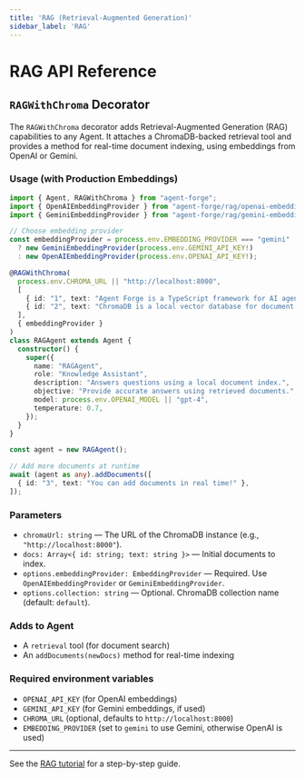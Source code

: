 ```yaml
---
title: 'RAG (Retrieval-Augmented Generation)'
sidebar_label: 'RAG'
---
```


# RAG API Reference

## `RAGWithChroma` Decorator

The `RAGWithChroma` decorator adds Retrieval-Augmented Generation (RAG) capabilities to any Agent. It attaches a ChromaDB-backed retrieval tool and provides a method for real-time document indexing, using embeddings from OpenAI or Gemini.

### Usage (with Production Embeddings)

```typescript
import { Agent, RAGWithChroma } from "agent-forge";
import { OpenAIEmbeddingProvider } from "agent-forge/rag/openai-embedding-provider";
import { GeminiEmbeddingProvider } from "agent-forge/rag/gemini-embedding-provider";

// Choose embedding provider
const embeddingProvider = process.env.EMBEDDING_PROVIDER === "gemini"
  ? new GeminiEmbeddingProvider(process.env.GEMINI_API_KEY!)
  : new OpenAIEmbeddingProvider(process.env.OPENAI_API_KEY!);

@RAGWithChroma(
  process.env.CHROMA_URL || "http://localhost:8000",
  [
    { id: "1", text: "Agent Forge is a TypeScript framework for AI agents." },
    { id: "2", text: "ChromaDB is a local vector database for document retrieval." },
  ],
  { embeddingProvider }
)
class RAGAgent extends Agent {
  constructor() {
    super({
      name: "RAGAgent",
      role: "Knowledge Assistant",
      description: "Answers questions using a local document index.",
      objective: "Provide accurate answers using retrieved documents.",
      model: process.env.OPENAI_MODEL || "gpt-4",
      temperature: 0.7,
    });
  }
}

const agent = new RAGAgent();

// Add more documents at runtime
await (agent as any).addDocuments([
  { id: "3", text: "You can add documents in real time!" },
]);
```

### Parameters
- `chromaUrl: string` — The URL of the ChromaDB instance (e.g., `"http://localhost:8000"`).
- `docs: Array<{ id: string; text: string }>` — Initial documents to index.
- `options.embeddingProvider: EmbeddingProvider` — Required. Use `OpenAIEmbeddingProvider` or `GeminiEmbeddingProvider`.
- `options.collection: string` — Optional. ChromaDB collection name (default: `default`).

### Adds to Agent
- A `retrieval` tool (for document search)
- An `addDocuments(newDocs)` method for real-time indexing

### Required environment variables
- `OPENAI_API_KEY` (for OpenAI embeddings)
- `GEMINI_API_KEY` (for Gemini embeddings, if used)
- `CHROMA_URL` (optional, defaults to `http://localhost:8000`)
- `EMBEDDING_PROVIDER` (set to `gemini` to use Gemini, otherwise OpenAI is used)

---

See the [RAG tutorial](../../learn/core-concepts/rag) for a step-by-step guide. 